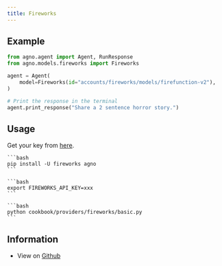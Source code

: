 ```yaml
---
title: Fireworks
---
```


## Example

<CodeGroup>

```python agent.py
from agno.agent import Agent, RunResponse
from agno.models.fireworks import Fireworks

agent = Agent(
    model=Fireworks(id="accounts/fireworks/models/firefunction-v2"),
)

# Print the response in the terminal
agent.print_response("Share a 2 sentence horror story.")

```

</CodeGroup>

## Usage

Get your key from [here](https://fireworks.ai/account/api-keys).

<Steps>
  <Snippet file="create-venv-step.mdx" />

  <Step title="Install libraries">

    ```bash
    pip install -U fireworks agno
    ```

  </Step>

  <Step title="Export `FIREWORKS_API_KEY`">

    ```bash
    export FIREWORKS_API_KEY=xxx
    ```

  </Step>

  <Step title="Run fireworks Agent">

    ```bash
    python cookbook/providers/fireworks/basic.py
    ```

  </Step>

  </Steps>

## Information

- View on [Github](https://github.com/agno-agi/agno/tree/main/cookbook/providers/fireworks/basic.py)
